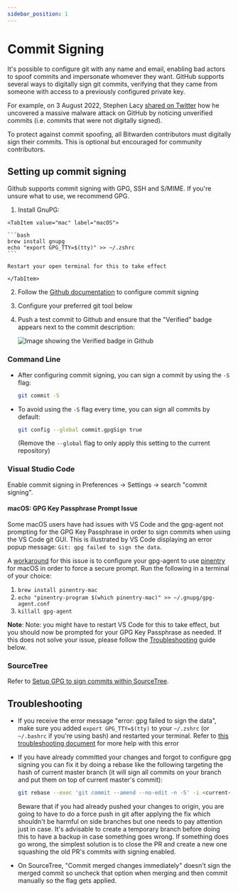 ```yaml
---
sidebar_position: 1
---
```



# Commit Signing

It's possible to configure git with any name and email, enabling bad actors to spoof commits and
impersonate whomever they want. GitHub supports several ways to digitally sign git commits,
verifying that they came from someone with access to a previously configured private key.

For example, on 3 August 2022, Stephen Lacy
[shared on Twitter](https://twitter.com/stephenlacy/status/1554697080718823424) how he uncovered a
massive malware attack on GitHub by noticing unverified commits (i.e. commits that were not
digitally signed).

To protect against commit spoofing, all Bitwarden contributors must digitally sign their commits.
This is optional but encouraged for community contributors.

## Setting up commit signing

Github supports commit signing with GPG, SSH and S/MIME. If you're unsure what to use, we recommend
GPG.

1.  Install GnuPG:

  <Tabs groupId="os">

    <TabItem value="mac" label="macOS">

    ```bash
    brew install gnupg
    echo "export GPG_TTY=$(tty)" >> ~/.zshrc
    ```

    Restart your open terminal for this to take effect

    </TabItem>

  </Tabs>

2.  Follow the [Github documentation][github-verification] to configure commit signing

3.  Configure your preferred git tool below

4.  Push a test commit to Github and ensure that the "Verified" badge appears next to the commit
    description:

    ![Image showing the Verified badge in Github](./commit-signing.png)

### Command Line

- After configuring commit signing, you can sign a commit by using the `-S` flag:

  ```bash
  git commit -S
  ```

- To avoid using the `-S` flag every time, you can sign all commits by default:

  ```bash
  git config --global commit.gpgSign true
  ```

  (Remove the `--global` flag to only apply this setting to the current repository)

### Visual Studio Code

Enable commit signing in Preferences -> Settings -> search "commit signing".

#### macOS: GPG Key Passphrase Prompt Issue

Some macOS users have had issues with VS Code and the gpg-agent not prompting for the GPG Key
Passphrase in order to sign commits when using the VS Code git GUI. This is illustrated by VS Code
displaying an error popup message: `Git: gpg failed to sign the data`.

A [workaround](https://github.com/microsoft/vscode/issues/43809#issuecomment-828773909) for this
issue is to configure your gpg-agent to use
[pinentry](https://www.gnupg.org/related_software/pinentry/index.html) for macOS in order to force a
secure prompt. Run the following in a terminal of your choice:

1. `brew install pinentry-mac`
2. `echo "pinentry-program $(which pinentry-mac)" >> ~/.gnupg/gpg-agent.conf`
3. `killall gpg-agent`

**Note**: Note: you might have to restart VS Code for this to take effect, but you should now be
prompted for your GPG Key Passphrase as needed. If this does not solve your issue, please follow the
[Troubleshooting](#troubleshooting) guide below.

### SourceTree

Refer to
[Setup GPG to sign commits within SourceTree](https://confluence.atlassian.com/sourcetreekb/setup-gpg-to-sign-commits-within-sourcetree-765397791.html).

## Troubleshooting

- If you receive the error message "error: gpg failed to sign the data", make sure you added
  `export GPG_TTY=$(tty)` to your `~/.zshrc` (or `~/.bashrc` if you're using bash) and restarted
  your terminal. Refer to
  [this troubleshooting document](https://gist.github.com/paolocarrasco/18ca8fe6e63490ae1be23e84a7039374)
  for more help with this error
- If you have already committed your changes and forgot to configure gpg signing you can fix it by
  doing a rebase like the following targeting the hash of current master branch (it will sign all
  commits on your branch and put them on top of current master's commit):

  ```bash
  git rebase --exec 'git commit --amend --no-edit -n -S' -i <current-master-commmit-hash>
  ```

  Beware that if you had already pushed your changes to origin, you are going to have to do a force
  push in git after applying the fix which shouldn't be harmful on side branches but one needs to
  pay attention just in case. It's advisable to create a temporary branch before doing this to have
  a backup in case something goes wrong. If something does go wrong, the simplest solution is to
  close the PR and create a new one squashing the old PR's commits with signing enabled.

- On SourceTree, "Commit merged changes immediately" doesn't sign the merged commit so uncheck that
  option when merging and then commit manually so the flag gets applied.

[github-verification]:
  https://docs.github.com/en/authentication/managing-commit-signature-verification/about-commit-signature-verification
